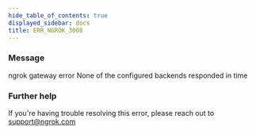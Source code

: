 ```yaml
---
hide_table_of_contents: true
displayed_sidebar: docs
title: ERR_NGROK_3008
---
```


### Message

ngrok gateway error
None of the configured backends responded in time

### Further help

If you're having trouble resolving this error, please reach out to [support@ngrok.com](mailto:support@ngrok.com?subject=Help%20with%20ERR_NGROK_3008)

